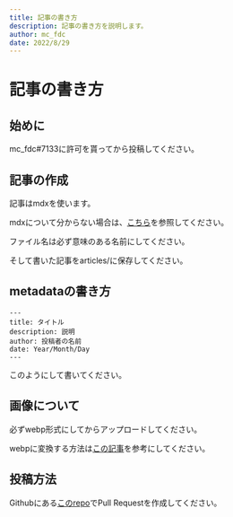 ```yaml
---
title: 記事の書き方
description: 記事の書き方を説明します。
author: mc_fdc
date: 2022/8/29
---
```


# 記事の書き方

## 始めに   

mc_fdc#7133に許可を貰ってから投稿してください。

## 記事の作成

記事はmdxを使います。

mdxについて分からない場合は、[こちら](https://www.mdx.js.org/)を参照してください。

ファイル名は必ず意味のある名前にしてください。

そして書いた記事をarticles/に保存してください。

## metadataの書き方

```
---
title: タイトル
description: 説明
author: 投稿者の名前
date: Year/Month/Day
---
```

このようにして書いてください。

## 画像について

必ずwebp形式にしてからアップロードしてください。

webpに変換する方法は[この記事](https://zenn.dev/ruri14/articles/2f28c0e571e175)を参考にしてください。

## 投稿方法

Githubにある[このrepo](https://github.com/RextTeam/knowledge)でPull Requestを作成してください。